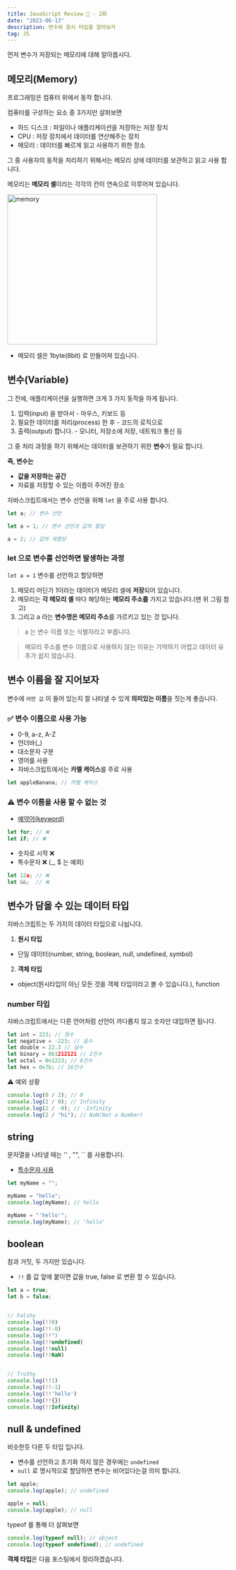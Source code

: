 ```yaml
---
title: JavaScript Review 👀 - 2화
date: "2023-06-13"
description: 변수와 원시 타입을 알아보자
tag: JS
---
```


먼저 변수가 저장되는 메모리에 대해 알아봅시다.

## 메모리(Memory)

프로그래밍은 컴퓨터 위에서 동작 합니다.

컴퓨터를 구성하는 요소 중 3가지만 살펴보면

-   하드 디스크 : 파일이나 애플리케이션을 저장하는 저장 장치
-   CPU : 저장 장치에서 데이터를 연산해주는 장치
-   메모리 : 데이터를 빠르게 읽고 사용하기 위한 장소

그 중 사용자의 동작을 처리하기 위해서는 메모리 상에 데이터를 보관하고 읽고 사용 합니다.

메모리는 **메모리 셀**이라는 각각의 칸이 연속으로 이루어져 있습니다.

<img
    width="340"
    alt="memory"
    src="https://github.com/Choi-HyunHo/blog/assets/87301268/59784823-d08d-4c24-a532-69d927c3520b"
/>

-   메모리 셀은 1byte(8bit) 로 만들어져 있습니다.

## 변수(Variable)

그 전에, 애플리케이션을 실행하면 크게 3 가지 동작을 하게 됩니다.

1. 입력(input) 을 받아서 - 마우스, 키보드 등
2. 필요한 데이터를 처리(process) 한 후 - 코드의 로직으로
3. 출력(output) 합니다. - 모니터, 저장소에 저장, 네트워크 통신 등

그 중 처리 과정을 하기 위해서는 데이터를 보관하기 위한 **변수**가 필요 합니다.

**즉, 변수는**

-   **값을 저장하는 공간**
-   자료를 저장할 수 있는 이름이 주어진 장소

자바스크립트에서는 변수 선언을 위해 `let` 을 주로 사용 합니다.

```js
let a; // 변수 선언

let a = 1; // 변수 선언과 값의 할당

a = 2; // 값의 재할당
```

### let 으로 변수를 선언하면 발생하는 과정

`let a = 1` 변수를 선언하고 할당하면

1. 메모리 어딘가 1이라는 데이터가 메모리 셀에 **저장**되어 있습니다.
2. 메모리는 **각 메모리 셀** 마다 해당하는 **메모리 주소를** 가지고 있습니다.(맨 위 그림 참고)
3. 그리고 a 라는 **변수명은 메모리 주소**를 가르키고 있는 것 입니다.

> a 는 변수 이름 또는 식별자라고 부릅니다.

> 메모리 주소를 변수 이름으로 사용하지 않는 이유는 기억하기 어렵고 데이터 유추가 쉽지 않습니다.

## 변수 이름을 잘 지어보자

변수에 `어떤 값` 이 들어 있는지 잘 나타낼 수 있게 **의미있는 이름**을 짓는게 좋습니다.

### ✅ 변수 이름으로 사용 가능

-   0-9, a-z, A-Z
-   언더바(\_)
-   대소문자 구분
-   영어를 사용
-   자바스크립트에서는 **카멜 케이스**를 주로 사용

```js
let appleBanana; // 카멜 케이스
```

### ⚠️ 변수 이름을 사용 할 수 없는 것

-   [예약어(keyword)](https://developer.mozilla.org/en-US/docs/Web/JavaScript/Reference/Lexical_grammar#keywords)

```js
let for; // ❌
let if; // ❌
```

-   숫자로 시작 ❌
-   특수문자 ❌ (\_, $ 는 예외)

```js
let 12a; // ❌
let &&;  // ❌
```

## 변수가 담을 수 있는 데이터 타입

자바스크립트는 두 가지의 데이터 타입으로 나뉩니다.

1. **원시 타입**

-   단일 데이터(number, string, boolean, null, undefined, symbol)

2. **객체 타입**

-   object(원시타입이 아닌 모든 것을 객체 타입이라고 볼 수 있습니다.), function

### number 타입

자바스크립트에서는 다른 언어처럼 선언이 까다롭지 않고 숫자만 대입하면 됩니다.

```js
let int = 223; // 정수
let negative = -223; // 음수
let double = 22.3 // 실수
let binary = 0b1212121 // 2진수
let octal = 0o1223; // 8진수
let hex = 0x7b; // 16진수
```

⚠️ 예외 상황

```js
console.log(0 / 2); // 0
console.log(2 / 0); // Infinity
console.log(2 / -0); // -Infinity
console.log(2 / "hi"); // NaN(Not a Number)
```

## string

문자열을 나타낼 때는 '' , "", `` 를 사용합니다.

-   [특수문자 사용](https://developer.mozilla.org/ko/docs/Web/JavaScript/Reference/Global_Objects/String)

```js
let myName = "";

myName = "hello";
console.log(myName); // hello

myName = "'hello'";
console.log(myName); // 'hello'
```

## boolean

참과 거짓, 두 가지만 있습니다.

-   `!!` 를 값 앞에 붙이면 값을 true, false 로 변환 할 수 있습니다.

```js
let a = true;
let b = false;


// Falshy
console.log(!!0)
console.log(!!-0)
console.log(!!")
console.log(!!undefined)
console.log(!!null)
console.log(!!NaN)


// Truthy
console.log(!!1)
console.log(!!-1)
console.log(!!'hello')
console.log(!!{})
console.log(!!Infinity)
```

## null & undefined

비슷한듯 다른 두 타입 입니다.

-   변수를 선언하고 초기화 하지 않은 경우에는 `undefined`
-   `null` 로 명시적으로 할당하면 변수는 비어있다는걸 의미 합니다.

```js
let apple;
console.log(apple); // undefined

apple = null;
console.log(apple); // null
```

typeof 를 통해 더 살펴보면

```js
console.log(typeof null); // object
console.log(typeof undefined); // undefined
```

**객체 타입**은 다음 포스팅에서 정리하겠습니다.
